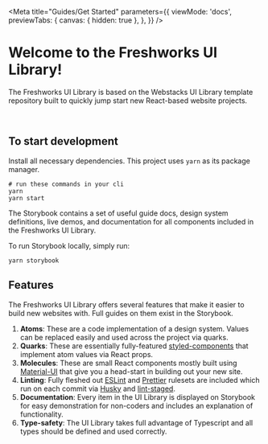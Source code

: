 
<Meta
  title="Guides/Get Started"
  parameters={{
    viewMode: 'docs',
    previewTabs: {
      canvas: { hidden: true },
    },
  }}
/>

# Welcome to the Freshworks UI Library!

The Freshworks UI Library is based on the Webstacks UI Library template repository built to quickly jump start new
React-based website projects.

<br />

## To start development

Install all necessary dependencies. This project uses `yarn` as its package manager.

```shell
# run these commands in your cli
yarn
yarn start
```

The Storybook contains a set of useful guide docs, design system definitions, live demos, and documentation for all
components included in the Freshworks UI Library.

To run Storybook locally, simply run:

```shell
yarn storybook
```

## Features

The Freshworks UI Library offers several features that make it easier to build new websites with. Full guides on them
exist in the Storybook.

1. **Atoms**: These are a code implementation of a design system. Values can be replaced easily and used across the
   project via quarks.
2. **Quarks**: These are essentially fully-featured [styled-components](https://styled-components.com/) that implement
   atom values via React props.
3. **Molecules**: These are small React components mostly built using [Material-UI](https://mui.com/) that give you a
   head-start in building out your new site.
4. **Linting**: Fully fleshed out [ESLint](https://eslint.org/) and [Prettier](https://prettier.io) rulesets are
   included which run on each commit via [Husky](https://typicode.github.io/husky) and
   [lint-staged](https://www.npmjs.com/package/lint-staged).
5. **Documentation**: Every item in the UI Library is displayed on Storybook for easy demonstration for non-coders and
   includes an explanation of functionality.
6. **Type-safety**: The UI Library takes full advantage of Typescript and all types should be defined and used
   correctly.

